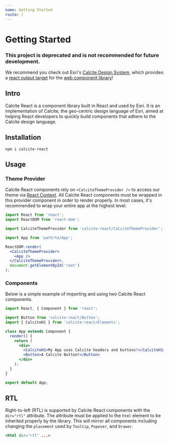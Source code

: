 ```yaml
---
name: Getting Started
route: /
---
```


# Getting Started

### This project is deprecated and is not recommended for future development.

We recommend you check out Esri's [Calcite Design System](https://www.esri.com/arcgis-blog/products/developers/announcements/make-beautiful-consistent-web-apps-faster/), which provides a [react output target](https://www.npmjs.com/package/@esri/calcite-components-react) for the [web component library](https://github.com/Esri/calcite-components#calcite-components)!

## Intro

Calcite React is a component library built in React and used by Esri. It is an
implementation of Calcite, the geo-centric design language of Esri, aimed at
helping React developers to quickly build components that adhere to the Calcite
design language.

## Installation

```shell
npm i calcite-react
```

## Usage

### Theme Provider

Calcite React components rely on `<CalciteThemeProvider />` to access our theme
via [React Context](https://reactjs.org/docs/context.html). All Calcite React
components must be wrapped in this provider component in order to render
properly. In most cases, it's recommended to wrap your entire app at the highest
level.

```jsx
import React from 'react';
import ReactDOM from 'react-dom';

import CalciteThemeProvider from 'calcite-react/CalciteThemeProvider';

import App from 'path/to/App';

ReactDOM.render(
  <CalciteThemeProvider>
    <App />
  </CalciteThemeProvider>,
  document.getElementById('root')
);
```

### Components

Below is a simple example of importing and using two Calcite React components.

```jsx
import React, { Component } from 'react';

import Button from 'calcite-react/Button';
import { CalciteH1 } from 'calcite-react/Elements';

class App extends Component {
  render() {
    return (
      <div>
        <CalciteH1>My App uses Calcite headers and buttons!</CalciteH1>
        <Button>A Calcite Button!</Button>
      </div>
    );
  }
}

export default App;
```

## RTL
Right-to-left (RTL) is supported by Calcite React components with the `dir="rtl"`
attribute. The attribute must be applied to the `html` element to be inherited
properly by the library. This will mirror all components including changing the
`placement` used by `Tooltip`, `Popover`, and `Drawer`.
```jsx
<html dir="rtl" ...>
```
